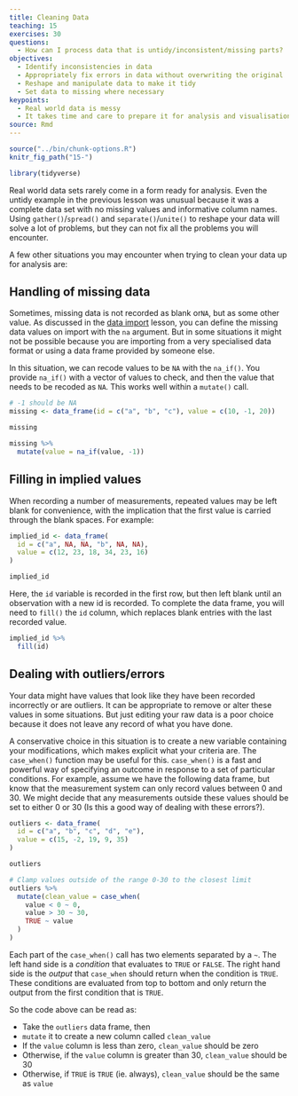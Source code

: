 ```yaml
---
title: Cleaning Data 
teaching: 15
exercises: 30
questions:
  - How can I process data that is untidy/inconsistent/missing parts?
objectives:
  - Identify inconsistencies in data
  - Appropriately fix errors in data without overwriting the original
  - Reshape and manipulate data to make it tidy
  - Set data to missing where necessary
keypoints:
  - Real world data is messy
  - It takes time and care to prepare it for analysis and visualisation
source: Rmd
---
```


```r
source("../bin/chunk-options.R")
knitr_fig_path("15-")

library(tidyverse)
```

Real world data sets rarely come in a form ready for analysis. Even the untidy example in the 
previous lesson was unusual because it was a complete data set with no missing values and informative
column names. Using `gather()`/`spread()` and `separate()`/`unite()` to reshape your data will solve 
a lot of problems, but they can not fix all the problems you will encounter. 

A few other situations you may encounter when trying to clean your data up for analysis are:

## Handling of missing data

Sometimes, missing data is not recorded as blank or`NA`, but as some other value. As discussed in the 
[data import]({{ page.root }}{% link _episodes/07-Reading-Data-In.md %}) lesson, you can 
define the missing data values on import with the `na` argument. But in some situations it might not
be possible because you are importing from a very specialised data format or using a data frame 
provided by someone else.

In this situation, we can recode values to be `NA` with the `na_if()`. You provide `na_if()` with 
a vector of values to check, and then the value that needs to be recoded as `NA`. This works 
well within a `mutate()` call.

```r
# -1 should be NA
missing <- data_frame(id = c("a", "b", "c"), value = c(10, -1, 20))

missing

missing %>% 
  mutate(value = na_if(value, -1))
```

## Filling in implied values

When recording a number of measurements, repeated values may be left blank for convenience, with the
implication that the first value is carried through the blank spaces. For example:

```r
implied_id <- data_frame(
  id = c("a", NA, NA, "b", NA, NA), 
  value = c(12, 23, 18, 34, 23, 16)
)

implied_id
```
Here, the `id` variable is recorded in the first row, but then left blank until an observation with 
a new id is recorded. To complete the data frame, you will need to `fill()` the `id` column, which 
replaces blank entries with the last recorded value.

```r
implied_id %>% 
  fill(id)
```

## Dealing with outliers/errors

Your data might have values that look like they have been recorded incorrectly or are outliers. It
can be appropriate to remove or alter these values in some situations. But just editing your raw data
is a poor choice because it does not leave any record of what you have done.

A conservative choice in this situation is to create a new variable containing your modifications, which
makes explicit what your criteria are. The `case_when()` function may be useful
for this. `case_when()` is a fast and powerful way of specifying an outcome in response to a set
of particular conditions. For example, assume we have the following data frame, but know that the 
measurement system can only record values between 0 and 30. We might decide that any measurements
outside these values should be set to either 0 or 30 (Is this a good way of dealing with these errors?).

```r
outliers <- data_frame(
  id = c("a", "b", "c", "d", "e"),
  value = c(15, -2, 19, 9, 35)
)

outliers

# Clamp values outside of the range 0-30 to the closest limit
outliers %>% 
  mutate(clean_value = case_when(
    value < 0 ~ 0,
    value > 30 ~ 30,
    TRUE ~ value
  )
)
```

Each part of the `case_when()` call has two elements separated by a `~`. The left hand side is a 
*condition* that evaluates to `TRUE` or `FALSE`. The right hand side is the *output* that `case_when`
should return when the condition is `TRUE`. These conditions are evaluated from top to bottom and 
only return the output from the first condition that is `TRUE`.

So the code above can be read as:
 
 * Take the `outliers` data frame, then
 * `mutate` it to create a new column called `clean_value`
 * If the `value` column is less than zero, `clean_value` should be zero
 * Otherwise, if the `value` column is greater than 30, `clean_value` should be 30
 * Otherwise, if `TRUE` is `TRUE` (ie. always), `clean_value` should be the same as `value`



